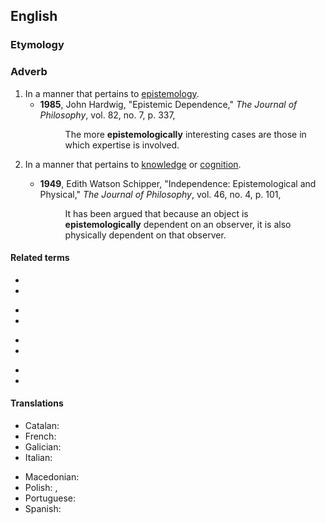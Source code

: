 ==English==

===Etymology===
{{suffix|en|epistemological|ly}}

===Adverb===
{{en-adv}}

# In a manner that pertains to [[epistemology]].
#* '''1985''', John Hardwig, "Epistemic Dependence," ''The Journal of Philosophy'', vol. 82, no. 7, p. 337,
#*: The more '''epistemologically''' interesting cases are those in which expertise is involved.
# {{lb|en|loosely}} In a manner that pertains to [[knowledge]] or [[cognition]].
#* '''1949''', Edith Watson Schipper, "Independence: Epistemological and Physical," ''The Journal of Philosophy'', vol. 46, no. 4, p. 101,
#*: It has been argued that because an object is '''epistemologically''' dependent on an observer, it is also physically dependent on that observer.
#: {{syn|en|epistemically}}

====Related terms====
{{rel-top4}}
* {{l|en|episteme}}
* {{l|en|epistemic}}
{{rel-mid4}}
* {{l|en|epistemically}}
* {{l|en|epistemics}}
{{rel-mid4}}
* {{l|en|epistemological}}
* {{l|en|epistemologist}}
{{rel-mid4}}
* {{l|en|epistemology}}
* {{l|en|epistemonical}}
{{rel-bottom}}

====Translations====
{{trans-top|in a manner that pertains to epistemology}}
* Catalan: {{t|ca|epistemològicament}}
* French: {{t+|fr|épistémologiquement}}
* Galician: {{t+|gl|epistemoloxicamente}}
* Italian: {{t|it|epistemologicamente}}
{{trans-mid}}
* Macedonian: {{t|mk|епистемолошки}}
* Polish: {{t|pl|epistemologicznie}}, {{t|pl|gnoseologicznie}}
* Portuguese: {{t|pt|epistemologicamente}}
* Spanish: {{t|es|epistemológicamente}}
{{trans-bottom}}